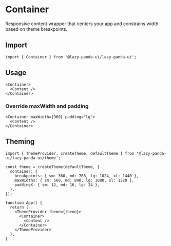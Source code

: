 # Container

Responsive content wrapper that centers your app and constrains width based on theme breakpoints.

## Import

```tsx
import { Container } from '@lazy-panda-ui/lazy-panda-ui';
```

## Usage

```tsx
<Container>
  <Content />
</Container>
```

### Override maxWidth and padding

```tsx
<Container maxWidth={960} padding="lg">
  <Content />
</Container>
```

## Theming

```tsx
import { ThemeProvider, createTheme, defaultTheme } from '@lazy-panda-ui/lazy-panda-ui/theme';

const theme = createTheme(defaultTheme, {
  container: {
    breakpoints: { sm: 360, md: 768, lg: 1024, xl: 1440 },
    maxWidths: { sm: 560, md: 840, lg: 1080, xl: 1320 },
    paddingX: { sm: 12, md: 16, lg: 24 },
  },
});

function App() {
  return (
    <ThemeProvider theme={theme}>
      <Container>
        <Content />
      </Container>
    </ThemeProvider>
  );
}
```
